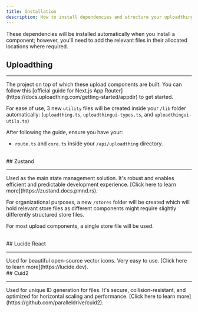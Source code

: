 ```yaml
---
title: Installation
description: How to install dependencies and structure your uploadthingui folders.
---
```


<Note type="note" title="Information">
  These dependencies will be installed automatically when you install a
  component; however, you'll need to add the relevant files in their allocated
  locations where required.
</Note>

## Uploadthing

<hr />
The project on top of which these upload components are built. You can follow this [official
guide for Next.js App Router](https://docs.uploadthing.com/getting-started/appdir)
to get started.

For ease of use, 3 new `utility` files will be created inside your `/lib` folder automatically: (`uploadthing.ts`, `uploadthingui-types.ts`, and `uploadthingui-utils.ts`)

After following the guide, ensure you have your:

- `route.ts` and `core.ts` inside your `/api/uploadthing` directory.

<br />
## Zustand
<hr />
Used as the main state management solution. It's robust and enables efficient and predictable
development experience. [Click here to learn more](https://zustand.docs.pmnd.rs).

For organizational purposes, a new `/stores` folder will be created
which will hold relevant store files as different components might require slightly differently
structured store files.

For most upload components, a single store file will be used.

<br />
## Lucide React
<hr />
Used for beautiful open-source vector icons. Very easy to use. [Click here to learn
more](https://lucide.dev).

<br />
## Cuid2
<hr />
Used for unique ID generation for files. It's secure, collision-resistant, and optimized
for horizontal scaling and performance. [Click here to learn more](https://github.com/paralleldrive/cuid2).
